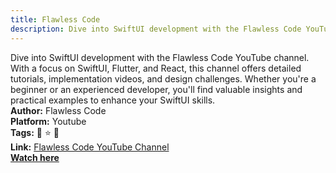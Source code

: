 ```yaml
---
title: Flawless Code
description: Dive into SwiftUI development with the Flawless Code YouTube channel. With a focus on SwiftUI, Flutter, and React, this channel offers detailed tutorials, implementation videos, and design challenges. Whether you're a beginner or an experienced developer, you'll find valuable insights and practical examples to enhance your SwiftUI skills.
---
```


Dive into SwiftUI development with the Flawless Code YouTube channel. With a focus on SwiftUI, Flutter, and React, this channel offers detailed tutorials, implementation videos, and design challenges. Whether you're a beginner or an experienced developer, you'll find valuable insights and practical examples to enhance your SwiftUI skills.  
**Author:** Flawless Code  
**Platform:** Youtube  
**Tags:** 🎥 ⭐ 🚀  
**Link:** [Flawless Code YouTube Channel](https://www.youtube.com/flawless_code)  
[**Watch here**](https://www.youtube.com/flawless_code)  